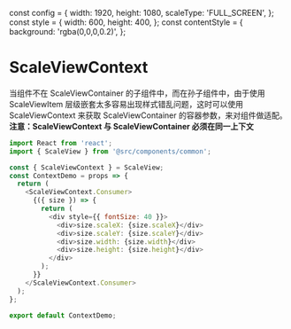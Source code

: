 const config = {
  width: 1920,
  height: 1080,
  scaleType: 'FULL_SCREEN',
};
const style = {
  width: 600,
  height: 400,
};
const contentStyle = {
  background: 'rgba(0,0,0,0.2)',
};

<Meta title="组件|ScaleView" />

# ScaleViewContext

当组件不在 ScaleViewContainer 的子组件中，而在孙子组件中，由于使用 ScaleViewItem 层级嵌套太多容易出现样式错乱问题，这时可以使用 ScaleViewContext 来获取 ScaleViewContainer 的容器参数，来对组件做适配。
**注意：ScaleViewContext 与 ScaleViewContainer 必须在同一上下文**

<Preview>
  <Story name="ScaleViewContext" height="400px">
    <ScaleView.ScaleViewContainer
      config={config}
      style={style}
      contentStyle={contentStyle}
    >
      <ContextDemo></ContextDemo>
    </ScaleView.ScaleViewContainer>
  </Story>
</Preview>

```javascript
import React from 'react';
import { ScaleView } from '@src/components/common';

const { ScaleViewContext } = ScaleView;
const ContextDemo = props => {
  return (
    <ScaleViewContext.Consumer>
      {({ size }) => {
        return (
          <div style={{ fontSize: 40 }}>
            <div>size.scaleX: {size.scaleX}</div>
            <div>size.scaleY: {size.scaleY}</div>
            <div>size.width: {size.width}</div>
            <div>size.height: {size.height}</div>
          </div>
        );
      }}
    </ScaleViewContext.Consumer>
  );
};

export default ContextDemo;
```
